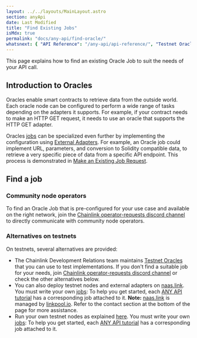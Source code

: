```yaml
---
layout: ../../layouts/MainLayout.astro
section: anyApi
date: Last Modified
title: "Find Existing Jobs"
isMdx: true
permalink: "docs/any-api/find-oracle/"
whatsnext: { "API Reference": "/any-api/api-reference/", "Testnet Oracles": "/any-api/testnet-oracles/" }
---
```


This page explains how to find an existing Oracle Job to suit the needs of your API call.

## Introduction to Oracles

Oracles enable smart contracts to retrieve data from the outside world. Each oracle node can be configured to perform a wide range of tasks depending on the adapters it supports. For example, if your contract needs to make an HTTP GET request, it needs to use an oracle that supports the HTTP GET adapter.

Oracles [jobs](/chainlink-nodes/oracle-jobs/jobs/) can be specialized even further by implementing the configuration using [External Adapters](/chainlink-nodes/external-adapters/external-adapters/). For example, an Oracle job could implement URL, parameters, and conversion to Solidity compatible data, to retrieve a very specific piece of data from a specific API endpoint. This process is demonstrated in [Make an Existing Job Request](/any-api/get-request/examples/existing-job-request/).

## Find a job

### Community node operators

To find an Oracle Job that is pre-configured for your use case and available on the right network, join the [Chainlink operator-requests discord channel](https://discord.gg/eGcxsdZzKR) to directly communicate with community node operators.

### Alternatives on testnets

On testnets, several alternatives are provided:

- The Chainlink Development Relations team maintains [Testnet Oracles](/any-api/testnet-oracles/) that you can use to test implementations. If you don't find a suitable job for your needs, join [Chainlink operator-requests discord channel](https://discord.gg/eGcxsdZzKR) or check the other alternatives below.
- You can also deploy testnet nodes and external adapters on [naas.link](https://naas.link/). You must write your own [jobs](/chainlink-nodes/oracle-jobs/jobs/): To help you get started, each [ANY API tutorial](/any-api/get-request/introduction/) has a corresponding job attached to it. **Note:** [naas.link](https://naas.link) is managed by [linkpool.io](https://linkpool.io/). Refer to the contact section at the bottom of the page for more assistance.
- Run your own testnet nodes as explained [here](/chainlink-nodes/v1/running-a-chainlink-node/). You must write your own [jobs](/chainlink-nodes/oracle-jobs/jobs/): To help you get started, each [ANY API tutorial](/any-api/get-request/introduction/) has a corresponding job attached to it.
